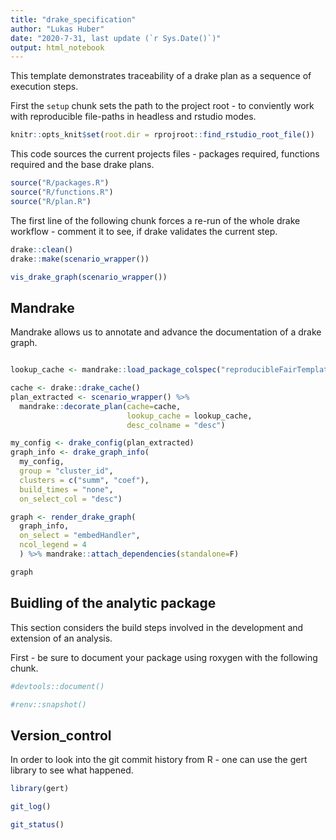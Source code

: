```yaml
---
title: "drake_specification"
author: "Lukas Huber"
date: "2020-7-31, last update (`r Sys.Date()`)"
output: html_notebook
---
```


This template demonstrates traceability of a drake plan as a sequence of execution steps.

First the `setup` chunk sets the path to the project root - to conviently work with reproducible file-paths in headless and rstudio modes.

```r
knitr::opts_knit$set(root.dir = rprojroot::find_rstudio_root_file())
```

This code sources the current projects files - packages required, functions required and the base drake plans.

```r
source("R/packages.R")
source("R/functions.R")
source("R/plan.R")
```

The first line of the following chunk forces a re-run of the whole drake workflow - comment it to see, if drake validates the current step.

```r
drake::clean()
drake::make(scenario_wrapper())
```

```r
vis_drake_graph(scenario_wrapper())
```

## Mandrake

Mandrake allows us to annotate and advance the documentation of a drake graph.

```r
```


```r
lookup_cache <- mandrake::load_package_colspec("reproducibleFairTemplate")
```

```r
cache <- drake::drake_cache()
plan_extracted <- scenario_wrapper() %>%
  mandrake::decorate_plan(cache=cache, 
                          lookup_cache = lookup_cache,
                          desc_colname = "desc")
```

```r
my_config <- drake_config(plan_extracted)
graph_info <- drake_graph_info(
  my_config, 
  group = "cluster_id", 
  clusters = c("summ", "coef"), 
  build_times = "none",
  on_select_col = "desc")

graph <- render_drake_graph(
  graph_info,
  on_select = "embedHandler",
  ncol_legend = 4
  ) %>% mandrake::attach_dependencies(standalone=F)
```

```r
graph
```





## Buidling of the analytic package

This section considers the build steps involved in the development and extension of an analysis.

First - be sure to document your package using roxygen with the following chunk.

```r
#devtools::document()
```

```r
#renv::snapshot()
```

## Version_control

In order to look into the git commit history from R - one can use the gert library to see what happened.

```r
library(gert)
```
```r
git_log()
```
```r
git_status()
```

